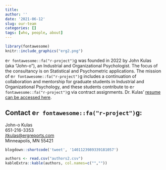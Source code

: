 ```yaml
---
title: 
author: ''
date: '2021-06-12'
slug: our-team
categories: []
tags: [who, people, about]
---
```


```r

library(fontawesome)
knitr::include_graphics("erg2.png")
```

e`r fontawesome::fa("r-project")`g was founded in 2022 by John Kulas (aka "John-o"), an Industrial and Organizational Psychologist. The focus of the consultancy is on Statistical and Psychometric applications. The mission of e`r fontawesome::fa("r-project")`g includes a continuation of collaboration and mentorship for graduate students in Industrial and Organizational Psychology, and these students contribute to e`r fontawesome::fa("r-project")`g via contract assignments. Dr. Kulas' [resume can be accessed here](Kulas vita.pdf). 

## Contact e`r fontawesome::fa("r-project")`g:

John-o Kulas  
651-216-3353  
[jtkulas@ergreports.com](mailto: jtkulas@ergreports.com)  
Minneapolis, MN 55421 

```r
blogdown::shortcode('tweet', '1401123989339181057')
```

```r

authors <- read.csv("authors2.csv")
kableExtra::kable(authors, col.names=c("",""))

```